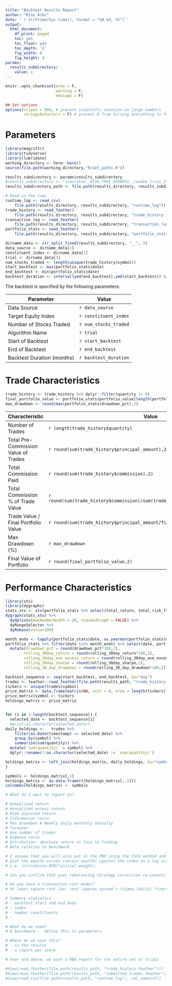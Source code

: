 ```yaml
---
title: "Backtest Results Report"
author: "Riaz Arbi"
date: '`r strftime(Sys.time(), format = "%B %d, %Y")`'
output:
  html_document:
    df_print: paged
    toc: yes
    toc_float: yes
    toc_depth: '2'
    fig_width: 8
    fig_height: 4
params:
  results_subdirectory:
    value: x
---
```


```r
knitr::opts_chunk$set(echo = F,
                      warning = F,
                      message = F)

## Set options
options(scipen = 999, # prevent scientific notation on large numbers
        stringsAsFactors = F) # prevent R from turning everything to factors
```

# Parameters

```r
library(magrittr)
library(tidyverse)
library(lubridate)
working_directory <- here::here()
source(file.path(working_directory,"R/set_paths.R"))

results_subdirectory <- params$results_subdirectory
#results_subdirectory <- "simulated__RISK_FREE_GROWERS__random_trial_2"
results_subdirectory_path <- file.path(results_directory, results_subdirectory)

# Read in the logs
runtime_log <- read_csv(
    file.path(results_directory, results_subdirectory, "runtime_log"))
trade_history <- read_feather(
    file.path(results_directory, results_subdirectory, "trade_history.feather"))
transaction_log <- read_feather(
    file.path(results_directory, results_subdirectory, "transaction_log.feather"))
portfolio_stats <- read_feather(
    file.path(results_directory, results_subdirectory, "portfolio_stats.feather"))
```

```r
dirname_data <- str_split_fixed(results_subdirectory, "__", 3)
data_source <- dirname_data[1]
constituent_index <- dirname_data[2]
trial <- dirname_data[3]
num_stocks_traded <- length(unique(trade_history$symbol))
start_backtest <- max(portfolio_stats$date)
end_backtest <- min(portfolio_stats$date)
backtest_duration <- interval(ymd(end_backtest),ymd(start_backtest)) %/% months(1)
```

The backtest is specified by the following parameters:

|Parameter                 |Value|
|--|--|
|Data Source               |`r data_source`| 
|Target Equity Index       |`r constituent_index`|
|Number of Stocks Traded   |`r num_stocks_traded`|
|Algorithm Name            |`r trial`|
|Start of Backtest         |`r start_backtest`|
|End of Backtest           |`r end_backtest`|
|Backtest Duration (months)|`r backtest_duration`|
# Trade Characteristics
```r
trade_history <- trade_history %>% dplyr::filter(quantity != 0)
final_portfolio_value <- portfolio_stats$portfolio_value[length(portfolio_stats$portfolio_value)]
max_drawdown <- round(max(portfolio_stats$drawdown_pct),2)
```

|Characteristic                       |Value|
|--|--|
|Number of Trades                     | `r length(trade_history$quantity)`|
|Total Pre-Commission Value of Trades | `r round(sum(trade_history$principal_amount),2)`|
|Total Commission Paid                | `r round(sum(trade_history$commission),2)`|
|Total Commission % of Trade Value    | `r round(sum(trade_history$commission)/sum(trade_history$principal_amount*100),2)`|
|Trade Value / Final Portfolio Value  | `r round(sum(trade_history$principal_amount/final_portfolio_value),2)`|
|Max Drawdown (%)                     | `r max_drawdown`|
|Final Value of Portfolio             | `r round(final_portfolio_value,2)`|

# Performance Characteristics
```r
library(xts)
library(dygraphs)
stats_xts <- xts(portfolio_stats %>% select(total_return, total_risk_free_return), order.by=portfolio_stats$date)
dygraph(stats_xts) %>% 
  dyOptions(maxNumberWidth = 20, stackedGraph = FALSE) %>%
  dyRangeSelector %>%
  dyRebase(value=100)
```

```r
month_ends <- tapply(portfolio_stats$date, as.yearmon(portfolio_stats$date), max)
portfolio_stats %>% filter(date %in% month_ends) %>% select(date, portfolio_value, drawdown_pct, rolling_30day_return, rolling_30day_ave_excess_return, rolling_30day_sharpe, rolling_30_day_drawdown) %>%
  mutate(drawdown_pct = round(drawdown_pct*100,2),
        rolling_30day_return = round(rolling_30day_return*100,2), 
        rolling_30day_ave_excess_return = round(rolling_30day_ave_excess_return*100,2), 
        rolling_30day_sharpe = round(rolling_30day_sharpe,2), 
        rolling_30_day_drawdown = round(rolling_30_day_drawdown*100,2))
```


```r
backtest_sequence <- seq(start_backtest, end_backtest, by="day")
trades <- feather::read_feather(file.path(results_path, "trade_history.feather"))
tickers <- unique(trades$symbol)
price_matrix <- data.frame(matrix(NA, ncol = 0, nrow = length(tickers)))
price_matrix$symbol <- tickers
holdings_matrix <- price_matrix


for (i in 1:length(backtest_sequence)) {
  selected_date <- backtest_sequence[i]
  #print(as.character(selected_date))
daily_holdings <-   trades %>% 
    filter(as.Date(timestamp) <= selected_date) %>%
    group_by(symbol) %>% 
    summarise(sum(quantity)) %>%
  mutate(`sum(quantity)` = symbol) %>%
  dplyr::rename(!!as.character(selected_date) := `sum(quantity)`)

holdings_matrix <- left_join(holdings_matrix, daily_holdings, by="symbol")
}

symbols <- holdings_matrix[,1]
holdings_matrix <- as.data.frame(t(holdings_matrix[,-1]))
colnames(holdings_matrix) <- symbols

# What do I want to report on?

# Annualized return
# Annualized excess return
# Risk adjusted return
# Information ratio
# Max drawdown # Weekly daily monnthly annually
# Turnover
# Ave number of trades
# Expense ratio
# Attribution: absolute return vs loss to trading
# Beta relative to benchmark

# I assume that you will also put in the PBO using the CSCV method and 
# plot the equity curves (excess wealth) against the index on a log scale 
# i.e. ln((returns-RFR)*initial weight).

# Can you confirm that your rebalancing strategy correction re-invests based on the PL.

# Do you have a transaction cost model? 
# At least square-root law: cost \approx spread + \sigma_(daily) *\sqrt(Volume/ADV)

# Summary statistics - 
# - backtest start and end date
# - index
# - number constituents
# - 

# What do we need?
# A benchmark -  define this in parameters

# Where do we save this?
# - in the results
# - a report per stock

# Over and above, we want a PBO report for the entire set of trials

#View(read_feather(file.path(results_path, "trade_history.feather")))
#View(read_feather(file.path(results_path, "submitted_trades.feather")))
#View(read_csv(file.path(results_path, "runtime_log"), col_names=F))
```